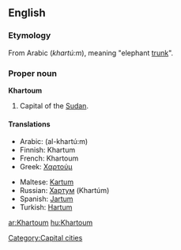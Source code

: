 ==English==
{{wikipedia}}

===Etymology===
From Arabic {{ARchar|[[خرطوم]]}} (''khartú:m''), meaning "elephant [[trunk]]".

===Proper noun===
'''Khartoum'''

# Capital of the [[Sudan]].

====Translations====
{{top}}
*Arabic: {{ARchar|[[الخرطوم]]}} (al-khartú:m) {{m}}
*Finnish: Khartum
*French: Khartoum
*Greek: [[Χαρτούμ]]
{{mid}}
*Maltese: [[Kartum]]
*Russian: [[Хартум]] (Khartúm) {{m}}
*Spanish: [[Jartum]] {{m}}
*Turkish: [[Hartum]]
{{bottom}}

[[Category:Capital cities]]

[[ar:Khartoum]]
[[hu:Khartoum]]